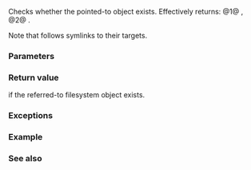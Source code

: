 {{cpp/filesystem/directory_entry/title|exists}}
{{cpp/filesystem/directory_entry/navbar}}
{{dcl begin}}
{{dcl|num=1|since=c++17|1=
bool exists() const;
}}
{{dcl|num=2|since=c++17|1=
bool exists( std::error_code&amp; ec ) const noexcept;
}}
{{dcl end}}

Checks whether the pointed-to object exists. Effectively returns:
@1@ {{c|std::filesystem::exists(status())}},
@2@ {{c|std::filesystem::exists(status(ec))}}.

Note that {{rlpf|status}} follows symlinks to their targets.

===Parameters===
{{par begin}}
{{par|ec|out-parameter for error reporting in the non-throwing overload}}
{{par end}}

===Return value===
{{c|true}} if the referred-to filesystem object exists.

===Exceptions===
{{cpp/filesystem/error_handling|p|throw=1/2}}

===Example===
{{example
|code=
#include &lt;filesystem&gt;
#include &lt;iostream&gt;

int main()
{
    for (auto const str:
    {
        "/usr/bin/cat",
        "/usr/bin/mouse",
        "/usr/bin/python",
        "/usr/bin/bison",
        "/usr/bin/yacc",
        "/usr/bin/c++",
    })
    {
        std::filesystem::directory_entry entry{str};

        std::cout &lt;&lt; "directory entry " &lt;&lt; entry
                  &lt;&lt; (entry.exists() ? " exists\n" : " does not exist\n");
    }
}
|p=true
|output=
// Output on a POSIX system:
directory entry "/usr/bin/cat" exist
directory entry "/usr/bin/mouse" does not exist
directory entry "/usr/bin/python" exists
directory entry "/usr/bin/bison" exists
directory entry "/usr/bin/yacc" does not exist
directory entry "/usr/bin/c++" exists
}}

===See also===
{{dsc begin}}
{{dsc inc|cpp/filesystem/dsc exists}}
{{dsc end}}

{{langlinks|de|es|fr|it|ja|pt|ru|zh}}